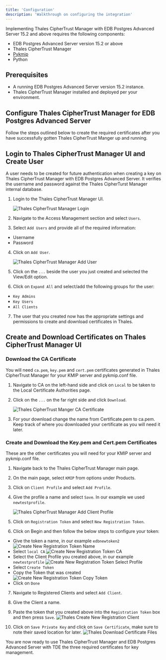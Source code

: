 ```yaml
---
title: 'Configuration'
description: 'Walkthrough on configuring the integration'
---
```


Implementing Thales CipherTrust Manager with EDB Postgres Advanced Server 15.2 and above requires the following components:

- EDB Postgres Advanced Server version 15.2 or above
- Thales CipherTrust Manager
- [Pykmip](https://pypi.org/project/PyKMIP/#files)
- Python  

## Prerequisites

- A running EDB Postgres Advanced Server version 15.2 instance.
- Thales CipherTrust Manager installed and deployed per your environment.

## Configure Thales CipherTrust Manager for EDB Postgres Advanced Server

Follow the steps outlined below to create the required certificates after you have successfully gotten Thales CipherTrust Manger up and running.


## Login to Thales CipherTrust Manager UI and Create User
A user needs to be created for future authentication when creating a key on Thales CipherTrust Manager with EDB Postgres Advanced Server.  It verifies the username and password against the Thales CipherTurst Manager internal database.

1. Login to the Thales CipherTrust Manager UI.
    
    ![Thales CipherTrust Manager Login](Images/ThalesCipherTrustLoginScreen.png)

2. Navigate to the Access Management section and select `Users`.

3. Select `Add Users` and provide all of the required information:
- Username
- Password

4. Click on `Add User`.

    ![Thales CipherTrust Manager Add User](Images/ThalesCipherTrustAddUser.png)

5. Click on the `...` beside the user you just created and selected the View/Edit option.

6. Click on `Expand All` and select/add the following groups for the user:
- `Key Admins`
- `Key Users`
- `All Clients`

7. The user that you created now has the appropriate settings and permissions to create and download certificates in Thales.

## Create and Download Certificates on Thales CipherTrust Manager UI

### Download the CA Certificate

You will need `ca.pem`, `key.pem` and `cert.pem` certificates generated in Thales CipherTrust Manager for your KMIP server and pykmip.conf file.

1. Navigate to CA on the left-hand side and click on `Local` to be taken to the Local Certificate Authorities page.

2. Click on the `...` on the far right side and click `Download`.

    ![Thales CipherTrust Manger CA Certificate](Images/ThalesCipherTrustCACert.png)

3. For your download change the name from Certificate.pem to ca.pem.  Keep track of where you downloaded your certificate as you will need it later.

### Create and Download the Key.pem and Cert.pem Certificates

These are the other certificates you will need for your KMIP server and pykmip.conf file.

1. Navigate back to the Thales CipherTrust Manager main page.

2. On the main page, select `KMIP` from options under Products.

3. Click on `Client Profile` and select `Add Profile`.

4. Give the profile a name and select `Save`.  In our example we used `newtestprofile`.

    ![Thales CipherTrust Manager Add Client Profile](Images/ThalesCipherTrustManagerAddClientProfile.png)

5. Click on `Registration Token` and select `New Registration Token`.

6. Click on Begin and then follow the below steps to configure your token:
- Give the token a name, in our example `edbnewtoken2`
    ![Create New Registration Token Name](Images/CreateNewRegistrationTokenName.png)
- Select `local CA`
    ![Create New Registration Token CA](Images/CreateNewRegistrationTokenCA.png)
- Select the Client Profile you created above, in our example `newtestprofile`
    ![Create New Registration Token Select Profile](Images/CreateNewRegistrationTokenSelectProfile.png)
- Select `Create Token`
- Copy the Token that was created
    ![Create New Registration Token Copy Token](Images/CreateNewRegistrationTokenCopyToken.png)
- Click on `Done`

7. Navigate to Registered Clients and select `Add Client`.

8. Give the Client a name.

9. Paste the token that you created above into the `Registration Token` box and then press `Save`.
    ![Thales Create New Registration Client](Images/ThalesRegistrationClient.png) 

10. Click on `Save Private Key` and click on `Save Certificate`, make sure to note their saved location for later.
    ![Thales Download Certificate Files](Images/ThalesDownloadCerts.png)

You are now ready to use Thales CipherTrust Manager and EDB Postgres Advanced Server with TDE the three required certificates for key management.